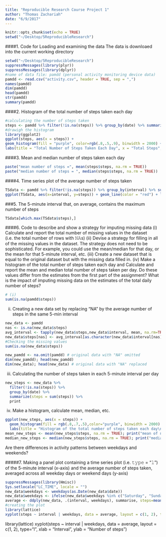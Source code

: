 ```yaml
---
title: "Reproducible Research Course Project 1"
author: "Thomas Zachariah"
date: "6/9/2017"
---
```


```r
knitr::opts_chunk$set(echo = TRUE)
setwd("~/Desktop/5ReproducibleResearch")
```

####1. Code for Loading and examining the data
The data is downloaed into the current working directory

```r
setwd("~/Desktop/5ReproducibleResearch")
suppressMessages(library(plyr))
suppressMessages(library(dplyr))
#name of data file: pamdd (personal activity monitoring device data)
pamdd <- read.csv("activity.csv", header = TRUE, sep = ",")
names(pamdd)
dim(pamdd)
head(pamdd)
str(pamdd)
summary(pamdd)
```

####2. Histogram of the total number of steps taken each day

```r
#calculating the number of steps taken
steps <- pamdd %>% filter(!is.na(steps)) %>% group_by(date) %>% summarize(steps = sum(steps)) %>% print
#drawigh the histogram
library(ggplot2)
ggplot(steps, aes(x = steps)) +
geom_histogram(fill = "purple", color=rgb(.8,.5,.9), binwidth = 2000) +
labs(title = "Total Number of Steps Taken Each Day", x = "Total Steps", y = "Frequency")
```

####3. Mean and median number of steps taken each day

```r
paste("mean number of steps =", mean(steps$steps, na.rm = TRUE))
paste("median number of steps = ", median(steps$steps, na.rm = TRUE))
```

####4. Time series plot of the average number of steps taken
```r
TSdata <- pamdd %>% filter(!is.na(steps)) %>% group_by(interval) %>% summarize(steps = mean(steps))
ggplot(TSdata, aes(x=interval, y=steps)) + geom_line(color = "red") + labs(title = "Time series plot of the average number of steps taken", x = "Interval", y = "Number of Steps")
```
###5. The 5-minute interval that, on average, contains the maximum number of steps

```r
TSdata[which.max(TSdata$steps),]
```
####6. Code to describe and show a strategy for imputing missing data
(i) Calculate and report the total number of missing values in the dataset (i.e. the total number of rows with 𝙽𝙰s)
(ii) Devise a strategy for filling in all of the missing values in the dataset. The strategy does not need to be sophisticated. For example, you could use the mean/median for that day, or the mean for that 5-minute interval, etc.
(iii) Create a new dataset that is equal to the original dataset but with the missing data filled in.
(iv) Make a histogram of the total number of steps taken each day and Calculate and report the mean and median total number of steps taken per day. Do these values differ from the estimates from the first part of the assignment? What is the impact of imputing missing data on the estimates of the total daily number of steps?


```r
# (i)
sum(is.na(pamdd$steps))
```
(ii) Creating a new data set by replacing "NA" by the average number of steps in the same 5-min interval
```r
new_data <- pamdd 
nas <- is.na(new_data$steps)
avg_interval <- tapply(new_data$steps,new_data$interval, mean, na.rm=TRUE, simplify=TRUE)
new_data$steps[nas] <- avg_interval[as.character(new_data$interval[nas])]
#Checking the missing values
sum(is.na(new_data$steps))
```
```r
new_pamdd <- na.omit(pamdd) # original data with "NA" omitted
dim(new_pamdd); head(new_pamdd)
dim(new_data); head(new_data) # original data with "NA" replaced
```

(iii) Calculating the number of steps taken in each 5-minute interval per day 
```r
new_steps <- new_data %>%
  filter(!is.na(steps)) %>%
  group_by(date) %>%
  summarize(steps = sum(steps)) %>%
  print
```

(iv) Make a histogram, calculate mean, median, etc.
```r
ggplot(new_steps, aes(x = steps)) +
  geom_histogram(fill = rgb(.8,.7,.5),color="purple", binwidth = 2000) +
  labs(title = "Histogram of the total number of steps taken each day\n(NA by the average number)", x = "Steps per day", y = "Frequency")
mean_new_steps <- mean(new_steps$steps, na.rm = TRUE); print("mean of new_steps ="); mean_new_steps
median_new_steps <- median(new_steps$steps, na.rm = TRUE); print("median of new_steps ="); median_new_steps
```

Are there differences in activity patterns between weekdays and weekends?

#####7. Making a panel plot containing a time series plot (i.e. 𝚝𝚢𝚙𝚎 = "𝚕") of the 5-minute interval (x-axis) and the average number of steps taken, averaged across all weekday days or weekend days (y-axis)

```r
suppressMessages(library(Hmisc))
Sys.setlocale("LC_TIME", locale = "")
new_data$weekdays <- weekdays(as.Date(new_data$date))
new_data$weekdays <- ifelse(new_data$weekdays %in% c("Saturday", "Sunday"),"weekend", "weekday")
average <- ddply(new_data, .(interval, weekdays), summarise, steps=mean(steps))
#creating the plot
library(lattice)
xyplot(steps ~ interval | weekdays, data = average, layout = c(1, 2), type="l", xlab = "Interval", ylab = "Number of steps")

```

library(lattice)
xyplot(steps ~ interval | weekdays, data = average, layout = c(1, 2), type="l", xlab = "Interval", ylab = "Number of steps")

